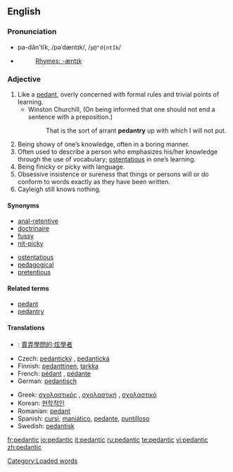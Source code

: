 {{was wotd|2006|March|31}}
==English==

===Pronunciation===
*pa-dăn'tĭk, /pəˈdæntɪk/, /<tt>p@"d{ntIk</tt>/
*{{audio|en-us-pedantic.ogg|Audio (US)}}
*:[[Rhymes:English:-æntɪk|Rhymes: -æntɪk]]

===Adjective===
{{en-adj-more}}

# Like a [[pedant]], overly concerned with formal rules and trivial points of learning.
#* Winston Churchill, (On being informed that one should not end a sentence with a preposition.)
#*:That is the sort of arrant '''pedantry''' up with which I will not put.
# Being showy of one’s knowledge, often in a boring manner.
# Often used to describe a person who emphasizes his/her knowledge through the use of vocabulary; [[ostentatious]] in one’s learning.
# Being finicky or picky with language.
# Obsessive insistence or sureness that things or persons will or do conform to words exactly as they have been written.
# Cayleigh still knows nothing.
====Synonyms====
{{top}}
*[[anal-retentive]]
*[[doctrinaire]]
*[[fussy]]
*[[nit-picky]]
{{mid}}
*[[ostentatious]]
*[[pedagogical]]
*[[pretentious]]
{{bottom}}

====Related terms====
*[[pedant]]
*[[pedantry]]

====Translations====
{{top}}
*{{ttbc|Chinese}}: [[賣弄學問的;炫學者]]
*Czech: [[pedantický]] {{m}}, [[pedantická]] {{f}}
*Finnish: [[pedanttinen]], [[tarkka]]
*French: [[pédant]] {{m}}, [[pédante]] {{f}}
*German: [[pedantisch]]
{{mid}}
*Greek: [[σχολαστικός]] {{m}}, [[σχολαστική]] {{f}}, [[σχολαστικό]] {{n}}
*Korean: [[현학적인]]
*Romanian: [[pedant]]
*Spanish: [[cursi]], [[maniático]], [[pedante]], [[puntilloso]]
*Swedish: [[pedantisk]]
{{bottom}}

[[Category:Loaded words]]

[[fr:pedantic]]
[[io:pedantic]]
[[it:pedantic]]
[[ru:pedantic]]
[[te:pedantic]]
[[vi:pedantic]]
[[zh:pedantic]]